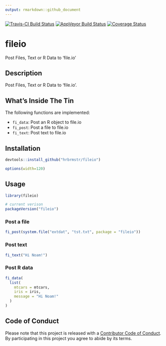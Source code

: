 ```yaml
---
output: rmarkdown::github_document
---
```


[![Travis-CI Build Status](https://travis-ci.org/hrbrmstr/fileio.svg?branch=master)](https://travis-ci.org/hrbrmstr/fileio) 
[![AppVeyor Build Status](https://ci.appveyor.com/api/projects/status/github/hrbrmstr/fileio?branch=master&svg=true)](https://ci.appveyor.com/project/hrbrmstr/fileio) 
[![Coverage Status](https://img.shields.io/codecov/c/github/hrbrmstr/fileio/master.svg)](https://codecov.io/github/hrbrmstr/fileio?branch=master)

# fileio

Post Files, Text or R Data to 'file.io'

## Description

Post Files, Text or R Data to 'file.io'.

## What's Inside The Tin

The following functions are implemented:

- `fi_data`:	Post an R object to file.io
- `fi_post`:	Post a file to file.io
- `fi_text`:	Post text to file.io

## Installation

```r
devtools::install_github("hrbrmstr/fileio")
```

```r
options(width=120)
```

## Usage

```r
library(fileio)

# current verison
packageVersion("fileio")

```

### Post a file

```r
fi_post(system.file("extdat", "tst.txt", package = "fileio"))
```

### Post text

```r
fi_text("Hi Noam!")
```

### Post R data

```r
fi_data(
  list(
    mtcars = mtcars,
    iris = iris,
    message = "Hi Noam!"
  )
)
```

## Code of Conduct

Please note that this project is released with a [Contributor Code of Conduct](CONDUCT.md). By participating in this project you agree to abide by its terms.
